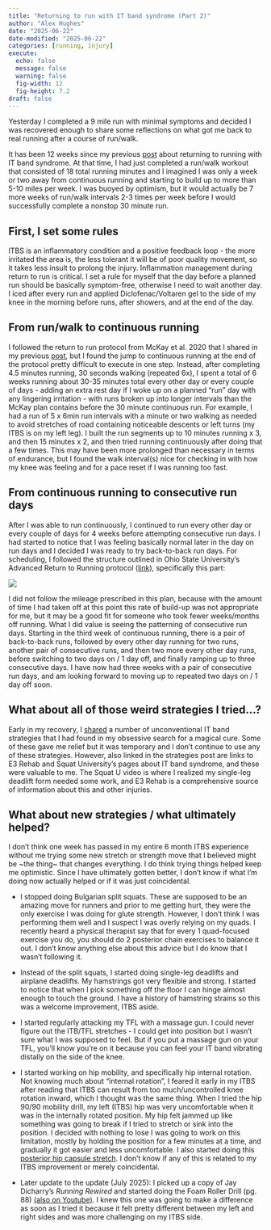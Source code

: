 ```yaml
---
title: "Returning to run with IT band syndrome (Part 2)"
author: "Alex Hughes"
date: "2025-06-22"
date-modified: "2025-06-22"
categories: [running, injury]
execute:
  echo: false
  message: false
  warning: false
  fig-width: 12
  fig-height: 7.2
draft: false
---
```


Yesterday I completed a 9 mile run with minimal symptoms and decided I was recovered enough to share some reflections on what got me back to real running after a course of run/walk.

It has been 12 weeks since my previous [post](../it-band-return-to-run/index.html) about returning to running with IT band syndrome. At that time, I had just completed a run/walk workout that consisted of 18 total running minutes and I imagined I was only a week or two away from continuous running and starting to build up to more than 5-10 miles per week. I was buoyed by optimism, but it would actually be 7 more weeks of run/walk intervals 2-3 times per week before I would successfully complete a nonstop 30 minute run. 

## First, I set some rules

ITBS is an inflammatory condition and a positive feedback loop - the more irritated the area is, the less tolerant it will be of poor quality movement, so it takes less insult to prolong the injury. Inflammation management during return to run is critical. I set a rule for myself that the day before a planned run should be basically symptom-free, otherwise I need to wait another day. I iced after every run and applied Diclofenac/Voltaren gel to the side of my knee in the morning before runs, after showers, and at the end of the day.

## From run/walk to continuous running

I followed the return to run protocol from McKay et al. 2020 that I shared in my previous [post](../it-band-return-to-run/index.html), but I found the jump to continuous running at the end of the protocol pretty difficult to execute in one step. Instead, after completing 4.5 minutes running, 30 seconds walking (repeated 6x), I spent a total of 6 weeks running about 30-35 minutes total every other day or every couple of days - adding an extra rest day if I woke up on a planned "run" day with any lingering irritation - with runs broken up into longer intervals than the McKay plan contains before the 30 minute continuous run. For example, I had a run of 5 x 6min run intervals with a minute or two walking as needed to avoid stretches of road containing noticeable descents or left turns (my ITBS is on my left leg). I built the run segments up to 10 minutes running x 3, and then 15 minutes x 2, and then tried running continuously after doing that a few times. This may have been more prolonged than necessary in terms of endurance, but I found the walk interval(s) nice for checking in with how my knee was feeling and for a pace reset if I was running too fast.

## From continuous running to consecutive run days

After I was able to run continuously, I continued to run every other day or every couple of days for 4 weeks before attempting consecutive run days. I had started to notice that I was feeling basically normal later in the day on run days and I decided I was ready to try back-to-back run days. For scheduling, I followed the structure outlined in Ohio State University's Advanced Return to Running protocol ([link](AdvancedReturnToRunning.pdf)), specifically this part:

![](ohio-return-to-run.png)

I did not follow the mileage prescribed in this plan, because with the amount of time I had taken off at this point this rate of build-up was not appropriate for me, but it may be a good fit for someone who took fewer weeks/months off running. What I did value is seeing the patterning of consecutive run days. Starting in the third week of continuous running, there is a pair of back-to-back runs, followed by every other day running for two runs, another pair of consecutive runs, and then two more every other day runs, before switching to two days on / 1 day off, and finally ramping up to three consecutive days. I have now had three weeks with a pair of consecutive run days, and am looking forward to moving up to repeated two days on / 1 day off soon.


## What about all of those weird strategies I tried...?

Early in my recovery, I [shared](../it-band-strategies/index.html) a number of unconventional IT band strategies that I had found in my obsessive search for a magical cure. Some of these gave me relief but it was temporary and I don't continue to use any of these strategies. However, also linked in the strategies post are links to E3 Rehab and Squat University's pages about IT band syndrome, and these were valuable to me. The Squat U video is where I realized my single-leg deadlift form needed some work, and E3 Rehab is a comprehensive source of information about this and other injuries.

## What about new strategies / what ultimately helped?

I don't think one week has passed in my entire 6 month ITBS experience without me trying some new stretch or strength move that I believed might be ~the thing~ that changes everything. I do think trying things helped keep me optimistic. Since I have ultimately gotten better, I don't know if what I'm doing now actually helped or if it was just coincidental.

  + I stopped doing Bulgarian split squats. These are supposed to be an amazing move for runners and prior to me getting hurt, they were the only exercise I was doing for glute strength. However, I don't think I was performing them well and I suspect I was overly relying on my quads. I recently heard a physical therapist say that for every 1 quad-focused exercise you do, you should do 2 posterior chain exercises to balance it out. I don't know anything else about this advice but I do know that I wasn't following it.
 
  + Instead of the split squats, I started doing single-leg deadlifts and airplane deadlifts. My hamstrings got very flexible and strong. I started to notice that when I pick something off the floor I can hinge almost enough to touch the ground. I have a history of hamstring strains so this was a welcome improvement, ITBS aside.
  
  + I started regularly attacking my TFL with a massage gun. I could never figure out the ITB/TFL stretches - I could get into position but I wasn't sure what I was supposed to feel. But if you put a massage gun on your TFL, you'll know you're on it because you can feel your IT band vibrating distally on the side of the knee.   
  
  + I started working on hip mobility, and specifically hip internal rotation. Not knowing much about "internal rotation", I feared it early in my ITBS after reading that ITBS can result from too much/uncontrolled knee rotation inward, which I thought was the same thing. When I tried the hip 90/90 mobility drill, my left (ITBS) hip was very uncomfortable when it was in the internally rotated position. My hip felt jammed up like something was going to break if I tried to stretch or sink into the position. I decided with nothing to lose I was going to work on this limitation, mostly by holding the position for a few minutes at a time, and gradually it got easier and less uncomfortable. I also started doing this [posterior hip capsule stretch](https://www.conorharris.com/blog/the-underrated-key-of-improving-internal-rotation). I don't know if any of this is related to my ITBS improvement or merely coincidental.

  + Later update to the update (July 2025): I picked up a copy of Jay Dicharry's *Running Rewired* and started doing the Foam Roller Drill (pg. 88) [(also on Youtube)](https://youtu.be/X-4IsJrNE98). I knew this one was going to make a difference as soon as I tried it because it felt pretty different between my left and right sides and was more challenging on my ITBS side.
  
  

